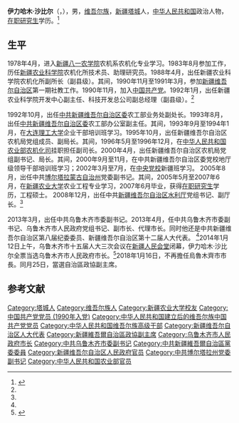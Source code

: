 '''伊力哈木·沙比尔'''（{{lang-ug|ئىلھام سابىر|Ilham Sabir}}，{{bd|1961年|2月||catIdx=Sha沙}}），男，[[维吾尔族|维吾尔族]]，[[新疆|新疆]][[塔城|塔城]]人，[[中华人民共和国|中华人民共和国]]政治人物，[[在职研究生|在职研究生]]学历。<ref name=xjw>{{Cite web |url=http://www.xinjiangnet.com.cn/xj/corps/201401/t20140112_3684019.shtml |title=伊力哈木·沙比尔同志简历，新疆网，2014-01-12 |accessdate=2014-05-28 |archive-date=2014-07-15 |archive-url=https://web.archive.org/web/20140715024924/http://www.xinjiangnet.com.cn/xj/corps/201401/t20140112_3684019.shtml |dead-url=no }}</ref>

== 生平 ==
1978年4月，进入[[新疆农业大学|新疆八一农学院]]农机系农机化专业学习。1983年8月参加工作，历任[[新疆农业科学院|新疆农业科学院]]农机化所技术员、助理研究员。1988年4月，出任新疆农业科学院农机化所副所长（副县级）。其间，1990年11月至1991年3月，参加[[新疆维吾尔自治区|新疆维吾尔自治区]]第一期社教工作。1990年11月，加入[[中国共产党|中国共产党]]。1992年1月，出任新疆农业科学院开发中心副主任、科技开发总公司副总经理（副县级）。<ref name=xjw/>

1992年10月，出任[[中共新疆维吾尔自治区委|中共新疆维吾尔自治区委]]农工部业务处副处长。1993年8月，出任[[中共新疆维吾尔自治区委|中共新疆维吾尔自治区委]]农工部办公室副主任。其间，1993年9月至1994年1月，在[[大连理工大学|大连理工大学]]企业干部培训班学习。1995年10月，出任新疆维吾尔自治区农机局党组成员、副局长。其间，1996年5月至1996年12月，在[[中华人民共和国农业部|中华人民共和国农业部]][[农机化司|农机化司]]挂职担任副司长。2000年4月，出任新疆维吾尔自治区农机局党组副书记、局长。其间，2000年9月至11月，在中共新疆维吾尔自治区委党校地厅级领导干部培训班学习；2002年3月至7月，在[[中央党校|中央党校]]新疆班学习。 2005年8月，出任中共[[博尔塔拉蒙古自治州|博尔塔拉蒙古自治州]]党委副书记。其间，2005年5月至2007年6月，在[[新疆农业大学|新疆农业大学]]农业工程专业学习，2007年6月毕业，获得[[在职研究生|在职研究生]]学历，工程硕士。 2008年12月，出任中共[[新疆维吾尔自治区水利厅|新疆维吾尔自治区水利厅]]党组书记、副厅长。<ref name=xjw/>

2013年3月，出任中共乌鲁木齐市委副书记。2013年4月，任中共乌鲁木齐市委副书记、乌鲁木齐市人民政府党组书记、副市长、代理市长。同时他还是中共新疆维吾尔自治区第八届纪委委员、新疆维吾尔自治区第十二届人大代表。 <ref name=xjw/>2014年1月12日上午，乌鲁木齐市十五届人大三次会议在[[新疆人民会堂|新疆人民会堂]]闭幕，伊力哈木·沙比尔全票当选乌鲁木齐市人民政府市长。<ref>{{Cite web |url=http://news.sohu.com/20140113/n393422648.shtml |title=伊力哈木·沙比尔当选乌鲁木齐市市长，搜狐，2014-01-13 |accessdate=2014-05-28 |archive-date=2016-03-05 |archive-url=https://web.archive.org/web/20160305013601/http://news.sohu.com/20140113/n393422648.shtml |dead-url=no }}</ref>2018年1月16日，不再擔任烏魯木齊市市長。同月25日，當選自治區政協副主席。

==参考文献==
{{reflist}}

{{start box}}
{{s-gov|prc}}
{{s-before|[[吉尔拉·衣沙木丁|吉尔拉·衣沙木丁]]}}
{{s-title|[[乌鲁木齐市人民政府|乌鲁木齐市人民政府]]市长|2013年4月－2018年1月<br><small>（至2014年1月为代理）</small>}}
{{s-after|[[牙生·司地克|牙生·司地克]]}}
{{end box}}

{{新疆维吾尔自治区领导人}}
{{乌鲁木齐市市长}}
{{维吾尔族高级干部}}

{{Authority control}}
{{DEFAULTSORT:Sha沙}}
[[Category:塔城人|Category:塔城人]]
[[Category:维吾尔族人|Category:维吾尔族人]]
[[Category:新疆农业大学校友|Category:新疆农业大学校友]]
[[Category:中国共产党党员_(1990年入党)|Category:中国共产党党员 (1990年入党)]]
[[Category:中华人民共和国建立后的维吾尔族中国共产党党员|Category:中华人民共和国建立后的维吾尔族中国共产党党员]]
[[Category:中华人民共和国维吾尔族高级干部|Category:中华人民共和国维吾尔族高级干部]]
[[Category:新疆维吾尔自治区人大代表|Category:新疆维吾尔自治区人大代表]]
[[Category:新疆維吾爾自治區政協副主席|Category:新疆維吾爾自治區政協副主席]]
[[Category:乌鲁木齐市人民政府市长|Category:乌鲁木齐市人民政府市长]]
[[Category:中共乌鲁木齐市委副书记|Category:中共乌鲁木齐市委副书记]]
[[Category:中共新疆維吾爾自治區黨委委員|Category:中共新疆維吾爾自治區黨委委員]]
[[Category:新疆维吾尔自治区人民政府官员|Category:新疆维吾尔自治区人民政府官员]]
[[Category:中共博尔塔拉州党委副书记|Category:中共博尔塔拉州党委副书记]]
[[Category:中华人民共和国农业部官员|Category:中华人民共和国农业部官员]]